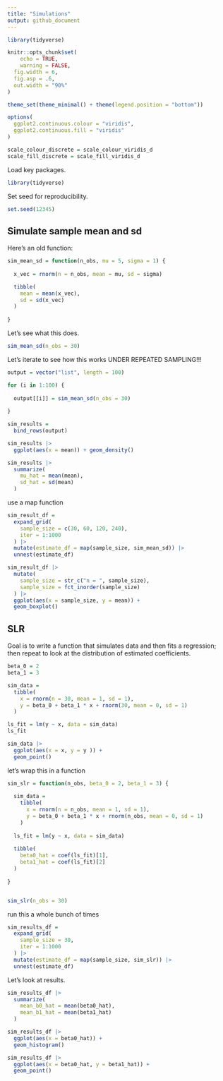 ```yaml
---
title: "Simulations"
output: github_document
---
```


```r
library(tidyverse)

knitr::opts_chunk$set(
	echo = TRUE,
	warning = FALSE,
  fig.width = 6,
  fig.asp = .6,
  out.width = "90%"
)

theme_set(theme_minimal() + theme(legend.position = "bottom"))

options(
  ggplot2.continuous.colour = "viridis",
  ggplot2.continuous.fill = "viridis"
)

scale_colour_discrete = scale_colour_viridis_d
scale_fill_discrete = scale_fill_viridis_d
```

Load key packages.

```r
library(tidyverse)
```


Set seed for reproducibility.

```r
set.seed(12345)
```



## Simulate sample mean and sd

Here's an old function:

```r
sim_mean_sd = function(n_obs, mu = 5, sigma = 1) {
  
  x_vec = rnorm(n = n_obs, mean = mu, sd = sigma)

  tibble(
    mean = mean(x_vec),
    sd = sd(x_vec)
  )
  
}

```

Let's see what this does.

```r
sim_mean_sd(n_obs = 30)
```


Let's iterate to see how this works UNDER REPEATED SAMPLING!!!

```r
output = vector("list", length = 100)

for (i in 1:100) {
  
  output[[i]] = sim_mean_sd(n_obs = 30)
  
}

sim_results = 
  bind_rows(output)

sim_results |> 
  ggplot(aes(x = mean)) + geom_density()

sim_results |> 
  summarize(
    mu_hat = mean(mean), 
    sd_hat = sd(mean)
  )
```


use a map function


```r
sim_result_df =
  expand_grid(
    sample_size = c(30, 60, 120, 240),
    iter = 1:1000
  ) |> 
  mutate(estimate_df = map(sample_size, sim_mean_sd)) |> 
  unnest(estimate_df)

sim_result_df |> 
  mutate(
    sample_size = str_c("n = ", sample_size),
    sample_size = fct_inorder(sample_size)
  ) |> 
  ggplot(aes(x = sample_size, y = mean)) + 
  geom_boxplot()

```



## SLR

Goal is to write a function that simulates data and then fits a regression; then repeat to look at the distribution of estimated coefficients. 

```r
beta_0 = 2
beta_1 = 3

sim_data = 
  tibble(
    x = rnorm(n = 30, mean = 1, sd = 1), 
    y = beta_0 + beta_1 * x + rnorm(30, mean = 0, sd = 1)
  )

ls_fit = lm(y ~ x, data = sim_data)
ls_fit

sim_data |> 
  ggplot(aes(x = x, y = y )) + 
  geom_point()
```


let's wrap this in a function

```r
sim_slr = function(n_obs, beta_0 = 2, beta_1 = 3) {
  
  sim_data = 
    tibble(
      x = rnorm(n = n_obs, mean = 1, sd = 1), 
      y = beta_0 + beta_1 * x + rnorm(n_obs, mean = 0, sd = 1)
    )
  
  ls_fit = lm(y ~ x, data = sim_data)
  
  tibble(
    beta0_hat = coef(ls_fit)[1],
    beta1_hat = coef(ls_fit)[2]
  )
  
}


sim_slr(n_obs = 30)

```


run this a whole bunch of times

```r
sim_results_df = 
  expand_grid(
    sample_size = 30,
    iter = 1:1000
  ) |> 
  mutate(estimate_df = map(sample_size, sim_slr)) |> 
  unnest(estimate_df)
```

Let's look at results.


```r
sim_results_df |> 
  summarize(
    mean_b0_hat = mean(beta0_hat),
    mean_b1_hat = mean(beta1_hat)
  )

sim_results_df |> 
  ggplot(aes(x = beta0_hat)) + 
  geom_histogram()

sim_results_df |> 
  ggplot(aes(x = beta0_hat, y = beta1_hat)) + 
  geom_point()

```